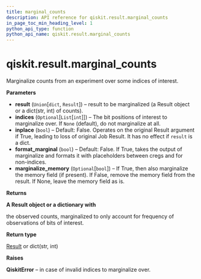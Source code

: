 ```yaml
---
title: marginal_counts
description: API reference for qiskit.result.marginal_counts
in_page_toc_min_heading_level: 1
python_api_type: function
python_api_name: qiskit.result.marginal_counts
---
```


# qiskit.result.marginal\_counts

<Function id="qiskit.result.marginal_counts" github="https://github.com/qiskit/qiskit/tree/stable/0.20/qiskit/result/utils.py" signature="marginal_counts(result, indices=None, inplace=False, format_marginal=False, marginalize_memory=True)">
  Marginalize counts from an experiment over some indices of interest.

  **Parameters**

  *   **result** (`Union`\[`dict`, `Result`]) – result to be marginalized (a Result object or a dict(str, int) of counts).
  *   **indices** (`Optional`\[`List`\[`int`]]) – The bit positions of interest to marginalize over. If `None` (default), do not marginalize at all.
  *   **inplace** (`bool`) – Default: False. Operates on the original Result argument if True, leading to loss of original Job Result. It has no effect if `result` is a dict.
  *   **format\_marginal** (`bool`) – Default: False. If True, takes the output of marginalize and formats it with placeholders between cregs and for non-indices.
  *   **marginalize\_memory** (`Optional`\[`bool`]) – If True, then also marginalize the memory field (if present). If False, remove the memory field from the result. If None, leave the memory field as is.

  **Returns**

  **A Result object or a dictionary with**

  the observed counts, marginalized to only account for frequency of observations of bits of interest.

  **Return type**

  [Result](qiskit.result.Result "qiskit.result.Result") or dict(str, int)

  **Raises**

  **QiskitError** – in case of invalid indices to marginalize over.
</Function>

